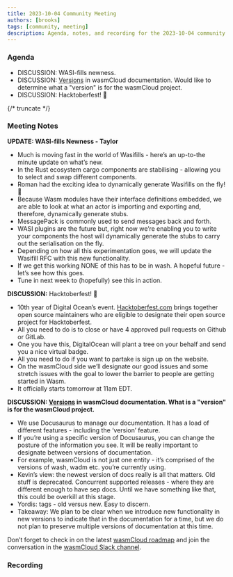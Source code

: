 ```yaml
---
title: 2023-10-04 Community Meeting
authors: [brooks]
tags: [community, meeting]
description: Agenda, notes, and recording for the 2023-10-04 community meeting
---
```



### Agenda

- DISCUSSION: WASI-fills newness.
- DISCUSSION: [Versions](https://docusaurus.io/versions) in wasmCloud documentation. Would like to determine what a "version" is for the wasmCloud project.
- DISCUSSION: Hacktoberfest! 🎃

{/* truncate */}

### Meeting Notes
**UPDATE: WASI-fills Newness - Taylor**

- Much is moving fast in the world of Wasifills - here’s an up-to-the minute update on what’s new.
- In the Rust ecosystem cargo components are stabilising - allowing you to select and swap different components.
- Roman had the exciting idea to dynamically generate Wasifills on the fly! 🤯
- Because Wasm modules have their interface definitions embedded, we are able to look at what an actor is importing and exporting and, therefore, dynamically generate stubs.
- MessagePack is commonly used to send messages back and forth.
- WASI plugins are the future but, right now we’re enabling you to write your components the host will dynamically generate the stubs to carry out the serialisation on the fly.
- Depending on how all this experimentation goes, we will update the Wasifill RFC with this new functionality.
- If we get this working NONE of this has to be in wash. A hopeful future - let’s see how this goes.
- Tune in next week to (hopefully) see this in action.

**DISCUSSION:** Hacktoberfest! 🎃

- 10th year of Digital Ocean’s event. [Hacktoberfest.com](http://Hacktoberfest.com) brings together open source maintainers who are eligible to designate their open source project for Hacktoberfest.
- All you need to do is to close or have 4 approved pull requests on Github or GitLab.
- One you have this, DigitalOcean will plant a tree on your behalf and send you a nice virtual badge.
- All you need to do if you want to partake is sign up on the website.
- On the wasmCloud side we’ll designate our good issues and some stretch issues with the goal to lower the barrier to people are getting started in Wasm.
- It officially starts tomorrow at 11am EDT.

**DISCUSSION: [Versions](https://docusaurus.io/versions) in wasmCloud documentation. What is a "version" is for the wasmCloud project.** 

- We use Docusaurus to manage our documentation. It has a load of different features - including the ‘version’ feature.
- If you’re using a specific version of Docusaurus, you can change the posture of the information you see. It will be really important to designate between versions of documentation.
- For example, wasmCloud is not just one entity - it’s comprised of the versions of wash, wadm etc. you’re currently using.
- Kevin’s view: the newest version of docs really is all that matters. Old stuff is deprecated. Concurrent supported releases - where they are different enough to have sep docs. Until we have something like that, this could be overkill at this stage.
- Yordis: tags - old versus new. Easy to discern.
- Takeaway: We plan to be clear when we introduce new functionality in new versions to indicate that in the documentation for a time, but we do not plan to preserve multiple versions of documentation at this time.

Don’t forget to check in on the latest [wasmCloud roadmap](https://wasmcloud.com/docs/roadmap) and join the conversation in the [wasmCloud Slack channel](https://wasmcloud.slack.com/).

### Recording

<YouTube url="https://www.youtube.com/watch?v=3KUZf4Rd5dg" />
